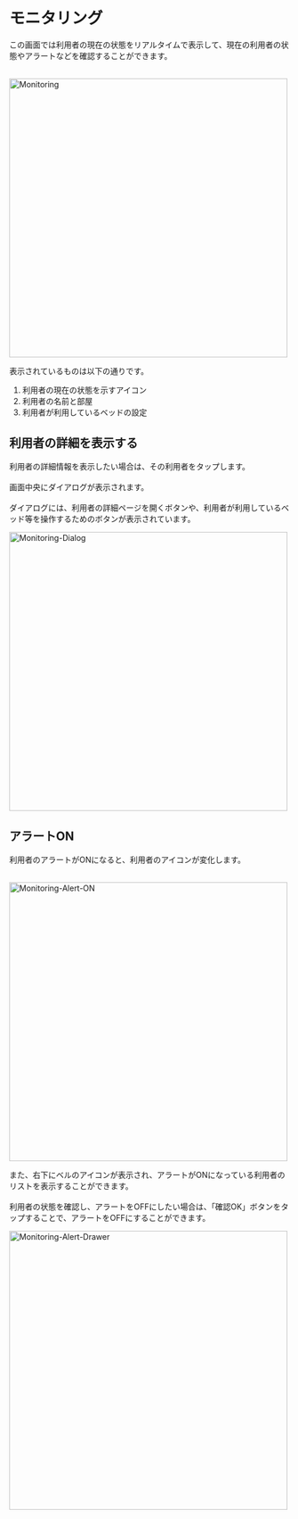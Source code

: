 # モニタリング

この画面では利用者の現在の状態をリアルタイムで表示して、現在の利用者の状態やアラートなどを確認することができます。<br></br>

<Image src="/assets/monitoring/monitoring.png" alt="Monitoring" height="500" />

表示されているものは以下の通りです。

1. 利用者の現在の状態を示すアイコン
2. 利用者の名前と部屋
3. 利用者が利用しているベッドの設定

## 利用者の詳細を表示する

利用者の詳細情報を表示したい場合は、その利用者をタップします。<br></br>
画面中央にダイアログが表示されます。<br></br>
ダイアログには、利用者の詳細ページを開くボタンや、利用者が利用しているベッド等を操作するためのボタンが表示されています。

<Image src="/assets/monitoring/monitoring-dialog.png" alt="Monitoring-Dialog" height="500" />


## アラートON

利用者のアラートがONになると、利用者のアイコンが変化します。<br></br>

<Image src="/assets/monitoring/monitoring-alert-on.png" alt="Monitoring-Alert-ON" height="500" />


また、右下にベルのアイコンが表示され、アラートがONになっている利用者のリストを表示することができます。<br></br>
利用者の状態を確認し、アラートをOFFにしたい場合は、「確認OK」ボタンをタップすることで、アラートをOFFにすることができます。

<Image src="/assets/monitoring/monitoring-alert-drawer.png" alt="Monitoring-Alert-Drawer" height="500" />
